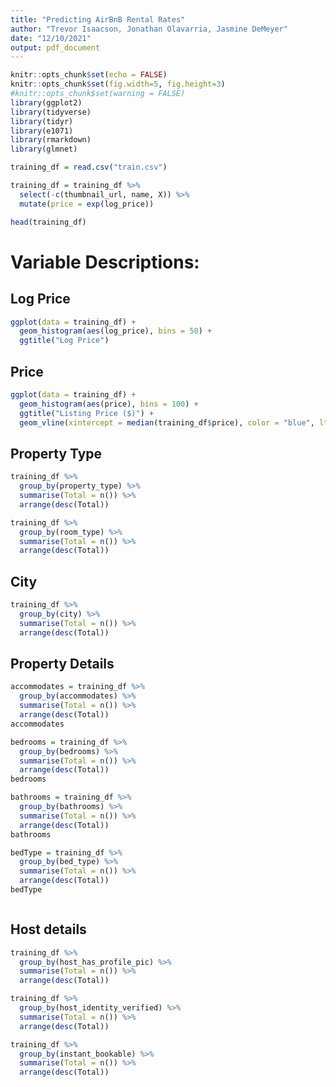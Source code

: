 ```yaml
---
title: "Predicting AirBnB Rental Rates"
author: "Trevor Isaacson, Jonathan Olavarria, Jasmine DeMeyer"
date: "12/10/2021"
output: pdf_document
---
```


```r
knitr::opts_chunk$set(echo = FALSE)
knitr::opts_chunk$set(fig.width=5, fig.height=3) 
#knitr::opts_chunk$set(warning = FALSE)
library(ggplot2)
library(tidyverse)
library(tidyr)
library(e1071)
library(rmarkdown)
library(glmnet)

```

```r
training_df = read.csv("train.csv")
```

```r
training_df = training_df %>% 
  select(-c(thumbnail_url, name, X)) %>%
  mutate(price = exp(log_price))

head(training_df)
```
# Variable Descriptions:
## Log Price
```r
ggplot(data = training_df) +
  geom_histogram(aes(log_price), bins = 50) +
  ggtitle("Log Price")

```

## Price
```r
ggplot(data = training_df) +
  geom_histogram(aes(price), bins = 100) +
  ggtitle("Listing Price ($)") + 
  geom_vline(xintercept = median(training_df$price), color = "blue", lty = 2)

```

## Property Type
```r
training_df %>%
  group_by(property_type) %>%
  summarise(Total = n()) %>%
  arrange(desc(Total))

training_df %>%
  group_by(room_type) %>%
  summarise(Total = n()) %>%
  arrange(desc(Total))
```

## City
```r
training_df %>%
  group_by(city) %>%
  summarise(Total = n()) %>%
  arrange(desc(Total))
```

## Property Details
```r
accommodates = training_df %>%
  group_by(accommodates) %>%
  summarise(Total = n()) %>%
  arrange(desc(Total))
accommodates

bedrooms = training_df %>%
  group_by(bedrooms) %>%
  summarise(Total = n()) %>%
  arrange(desc(Total))
bedrooms

bathrooms = training_df %>%
  group_by(bathrooms) %>%
  summarise(Total = n()) %>%
  arrange(desc(Total))
bathrooms

bedType = training_df %>%
  group_by(bed_type) %>%
  summarise(Total = n()) %>%
  arrange(desc(Total))
bedType



```

## Host details
```r
training_df %>%
  group_by(host_has_profile_pic) %>%
  summarise(Total = n()) %>%
  arrange(desc(Total))

training_df %>%
  group_by(host_identity_verified) %>%
  summarise(Total = n()) %>%
  arrange(desc(Total))

training_df %>%
  group_by(instant_bookable) %>%
  summarise(Total = n()) %>%
  arrange(desc(Total))



```







